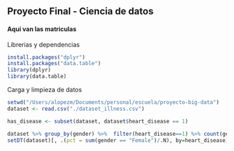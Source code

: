 ## Proyecto Final - Ciencia de datos
#### Aqui van las matriculas


Librerias y dependencias
```r
install.packages("dplyr")
install.packages("data.table")
library(dplyr)
library(data.table)
```
Carga y limpieza de datos
```r
setwd("/Users/alopezm/Documents/personal/escuela/proyecto-big-data")
dataset <- read.csv("./dataset_illness.csv")

has_disease <- subset(dataset, dataset$heart_disease == 1) 

dataset %>% group_by(gender) %>%  filter(heart_disease==1) %>% count(gender)
setDT(dataset)[, .(pct = sum(gender == "Female")/.N), by=heart_disease]
```